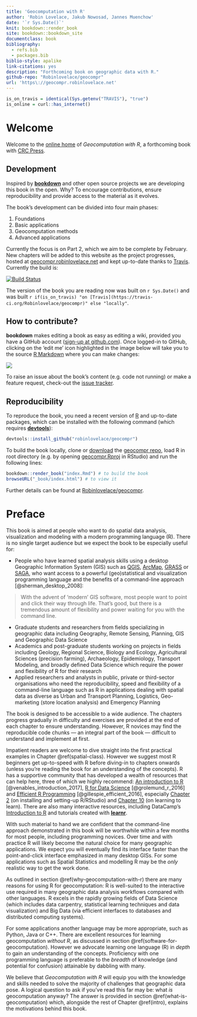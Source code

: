 ```yaml
--- 
title: 'Geocomputation with R'
author: 'Robin Lovelace, Jakub Nowosad, Jannes Muenchow'
date: '`r Sys.Date()`'
knit: bookdown::render_book
site: bookdown::bookdown_site
documentclass: book
bibliography:
  - refs.bib
  - packages.bib
biblio-style: apalike
link-citations: yes
description: "Forthcoming book on geographic data with R."
github-repo: "Robinlovelace/geocompr"
url: 'https\://geocompr.robinlovelace.net'
---
```


```r
is_on_travis = identical(Sys.getenv("TRAVIS"), "true")
is_online = curl::has_internet()
```

# Welcome {-}

Welcome to the [online home](https://geocompr.robinlovelace.net) of *Geocomputation with R*, a forthcoming book with [CRC Press](https://www.crcpress.com/Chapman--HallCRC-The-R-Series/book-series/CRCTHERSER).

## Development {-}

Inspired by [**bookdown**](https://github.com/rstudio/bookdown) and other open source projects we are developing this book in the open.
Why?
To encourage contributions, ensure reproducibility and provide access to the material as it evolves.

The book's development can be divided into four main phases:

1. Foundations
2. Basic applications
3. Geocomputation methods
4. Advanced applications

Currently the focus is on Part 2, which we aim to be complete by February.
New chapters will be added to this website as the project progresses, hosted at [geocompr.robinlovelace.net](https://geocompr.robinlovelace.net) and kept up-to-date thanks to [Travis](https://travis-ci.org/Robinlovelace/geocompr).
Currently the build is:

[![Build Status](https://travis-ci.org/Robinlovelace/geocompr.svg?branch=master)](https://travis-ci.org/Robinlovelace/geocompr)

The version of the book you are reading now was built on `r Sys.Date()` and was built `r if(is_on_travis) "on [Travis](https://travis-ci.org/Robinlovelace/geocompr)" else "locally"`.

## How to contribute? {-}

**bookdown** makes editing a book as easy as editing a wiki, provided you have a GitHub account ([sign-up at github.com](https://github.com/)).
Once logged-in to GitHub, clicking on the 'edit me' icon highlighted in the image below will take you to the source [R Markdown](http://rmarkdown.rstudio.com/) where you can make changes:

[![](figures/editme.png)](https://github.com/Robinlovelace/geocompr/edit/master/index.Rmd)

To raise an issue about the book's content (e.g. code not running) or make a feature request, check-out the [issue tracker](https://github.com/Robinlovelace/geocompr/issues).

## Reproducibility {-}

To reproduce the book, you need a recent version of [R](https://cran.r-project.org/) and up-to-date packages, which can be installed with the following command (which requires [**devtools**](https://github.com/hadley/devtools)):

```r
devtools::install_github("robinlovelace/geocompr")
```

To build the book locally, clone or [download](https://github.com/Robinlovelace/geocompr/archive/master.zip) the [geocompr repo](https://github.com/Robinlovelace/geocompr/), load R in root directory (e.g. by opening [geocompr.Rproj](https://github.com/Robinlovelace/geocompr/blob/master/geocompr.Rproj) in RStudio) and run the following lines:

```r
bookdown::render_book("index.Rmd") # to build the book
browseURL("_book/index.html") # to view it
```

Further details can be found at [Robinlovelace/geocompr](https://github.com/Robinlovelace/geocompr#geocomputation-with-r).

# Preface {-}

This book is aimed at people who want to do spatial data analysis, visualization and modeling with a modern programming language (R).
There is no single target audience but we expect the book to be especially useful for:

- People who have learned spatial analysis skills using a desktop Geographic Information System (GIS) such as [QGIS](http://qgis.org/en/site/), [ArcMap](http://desktop.arcgis.com/en/arcmap/), [GRASS](https://grass.osgeo.org/) or [SAGA](http://www.saga-gis.org/en/index.html), who want access to a powerful (geo)statistical and visualization programming language and the benefits of a command-line approach [@sherman_desktop_2008]:

> With the advent of 'modern' GIS software, most people want to point and click their way through life. That’s good, but there is a tremendous amount of flexibility and power waiting for you with the command line.

- Graduate students and researchers from fields specializing in geographic data including Geography, Remote Sensing, Planning, GIS and Geographic Data Science
- Academics and post-graduate students working on projects in fields including Geology, Regional Science, Biology and Ecology, Agricultural Sciences (precision farming), Archaeology, Epidemiology, Transport Modeling, and broadly defined Data Science which require the power and flexibility of R for their research <!-- please add further fields-->
- Applied researchers and analysts in public, private or third-sector organisations who need the reproducibility, speed and flexibility of a command-line language such as R in applications dealing with spatial data as diverse as Urban and Transport Planning, Logistics, Geo-marketing (store location analysis) and Emergency Planning <!-- please add further examples-->

The book is designed to be accessible to a wide audience.
The chapters progress gradually in difficulty and exercises are provided at the end of each chapter to ensure understanding.
However, R novices may find the reproducible code chunks --- an integral part of the book --- difficult to understand and implement at first. 

Impatient readers are welcome to dive straight into the first practical examples in Chapter \@ref(spatial-class).
However we suggest most R beginners get up-to-speed with R before diving-in to chapters onwards (unless you're reading the book for an understanding of the concepts).
R has a supportive community that has developed a wealth of resources that can help here, three of which we highly recommend: [An introduction to R](http://colinfay.me/intro-to-r/) [@venables_introduction_2017],  [R for Data Science](http://r4ds.had.co.nz/) [@grolemund_r_2016] and [Efficient R Programming](https://csgillespie.github.io/efficientR/) [@gillespie_efficient_2016], especially [Chapter 2](https://csgillespie.github.io/efficientR/set-up.html#r-version) (on installing and setting-up R/RStudio) and [Chapter 10](https://csgillespie.github.io/efficientR/learning.html) (on learning to learn).
There are also many interactive resources, including DataCamp's [Introduction to R](https://www.datacamp.com/courses/free-introduction-to-r) and tutorials created with [**learnr**](https://rstudio.github.io/learnr/examples.html).

With such material to hand we are confident that the command-line approach demonstrated in this book will be worthwhile within a few months for most people, including programming novices.
Over time and with practice R will likely become the natural choice for many geographic applications.
We expect you will eventually find its interface faster than the point-and-click interface emphasized in many desktop GISs.
For some applications such as Spatial Statistics and modelling R may be the *only* realistic way to get the work done.

As outlined in section \@ref(why-geocomputation-with-r) there are many reasons for using R for geocomputation:
R is well-suited to the interactive use required in many geographic data analysis workflows compared with other languages.
R excels in the rapidly growing fields of Data Science (which includes data carpentry, statistical learning techniques and data visualization) and Big Data (via efficient interfaces to databases and distributed computing systems).

For some applications another language may be more appropriate, such as Python, Java or C++.
There are excellent resources for learning geocomputation *without R*, as discussed in section \@ref(software-for-geocomputation).
However we advocate learning one language (R) in *depth* to gain an understanding of the concepts.
Proficiency with one programming language is preferable to the *breadth* of knowledge (and potential for confusion) attainable by dabbling with many.

We believe that *Geocomputation with R* will equip you with the knowledge and skills needed to solve the majority of challenges that geographic data pose.
A logical question to ask if you've read this far may be: what *is* geocomputation anyway?
The answer is provided in section \@ref(what-is-geocomputation) which, alongside the rest of Chapter \@ref(intro), explains the motivations behind this book.

<!-- to think about, not sure if needed but then this would be a good place to point out why our book might have advantages over other books. Compare with:
- Bivand, R., Pebesma, E., Gomez-Rubio, V. (2013): Applied spatial data analysis with R.
- Blangiardo, M. & Cameletti, M. (2015): Spatial and spatio-temporal Bayesian models with R - INLA.
- Brunsdon, C. & Comber, L. (2015): An introduction to R for spatial analysis and mapping.
- Dorman, M. (2014): Learning R for geospatial analysis.
- Hijmans, R. (2016): Spatial data analysis and modeling with R.  http://rspatial.org/intr/index.html (haven't read it but might be more suitable for beginners, however, it does not consider sf; additionally, it provides more code than text, and hence, probably less explanations than our book) 
- Quiang, S. (2016): Environmental and Ecological Statistics with R (not really a competitor, I have ordered a copy, this book is really about modeling, and I would rather prefer the Zuur et al. books over it)
- Wegmann, M., Leutner, B., Dech, S. (2016): Remote Sensing and GIS for ecologists: Using Open Source Software.
- Zuur, A., Ieno, E., Saveliev, A. (2017): Beginner's guide to spatial, temporal and spatial-temporal ecological data analysis with R-INLA.

Put the competing books into categories, e.g., introduction to spatial analysis (Brundsdon, Dorman, Hijmans), advanced spatial analysis (Bivand), topical spatial analysis (Quiang, Wegmann),  (mainly) spatial modeling (Bivand, Blangiardo, Hijmans, Quiang, Zuur).
Point out where our book fits in and which gap it is filling -> somewhere between advanced (but not that hard) and spatial modeling with a broad range of topics (not just one like ecology).
We try to address a broad audiecence with an interest in spatial data, and how things can be **get done**, not just theoretically but in an applied way.
On the other hand, we embed the shown methods into the bigger field of GIScience, provide context and refer to further literature for the interested reader.

-->

<!-- ## Acknowledgements {-} -->
<!-- add list of people who helped with this book -->
